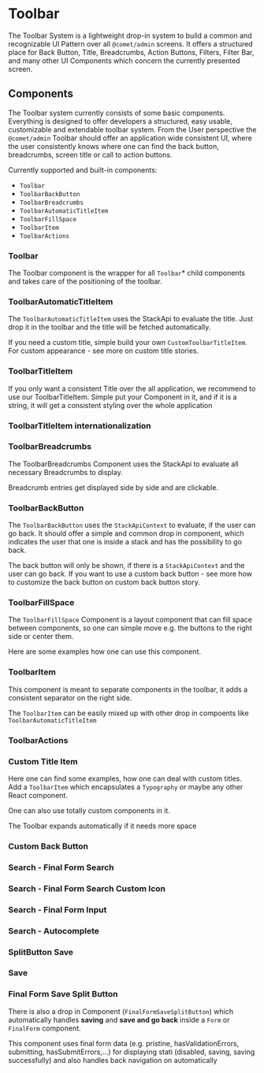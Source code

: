 
<Meta title="Docs/Components/Toolbar" />

# Toolbar

The Toolbar System is a lightweight drop-in system to build a common and recognizable UI Pattern over all `@comet/admin` screens. It offers a structured place for Back Button, Title, Breadcrumbs, Action Buttons, Filters, Filter Bar, and many other UI Components which concern the currently presented screen.

## Components

The Toolbar system currently consists of some basic components. Everything is designed to offer developers a structured, easy usable, customizable and extendable toolbar system. From the User perspective the `@comet/admin` Toolbar should offer an application wide consistent UI, where the user consistently knows where one can find the back button, breadcrumbs, screen title or call to action buttons.

Currently supported and built-in components:

-   `Toolbar`
-   `ToolbarBackButton`
-   `ToolbarBreadcrumbs`
-   `ToolbarAutomaticTitleItem`
-   `ToolbarFillSpace`
-   `ToolbarItem`
-   `ToolbarActions`

### Toolbar

The Toolbar component is the wrapper for all `Toolbar`\* child components and takes care of the positioning of the toolbar.

### ToolbarAutomaticTitleItem

The `ToolbarAutomaticTitleItem` uses the StackApi to evaluate the title. Just drop it in the toolbar and the title will be fetched automatically.

If you need a custom title, simple build your own `CustomToolbarTitleItem`. For custom appearance - see more on custom title stories.

<Canvas>
    <Story id="stories-components-toolbar-automatic-title-item--automatic-title-item" />
</Canvas>

### ToolbarTitleItem

If you only want a consistent Title over the all application, we recommend to use our ToolbarTitleItem. Simple put your Component in it, and if it is a string, it will get a consistent styling over the whole application

<Canvas>
    <Story id="stories-components-toolbar-title-item--title-item" />
</Canvas>

### ToolbarTitleItem internationalization

<Canvas>
    <Story id="stories-components-toolbar-localized-title-item--localized-title-item" />
</Canvas>

### ToolbarBreadcrumbs

The ToolbarBreadcrumbs Component uses the StackApi to evaluate all necessary Breadcrumbs to display.

Breadcrumb entries get displayed side by side and are clickable.

<Canvas>
    <Story id="stories-components-toolbar-breadcrumbs--breadcrumbs" />
</Canvas>

### ToolbarBackButton

The `ToolbarBackButton` uses the `StackApiContext` to evaluate, if the user can go back. It should offer a simple and common drop in component, which indicates the user that one is inside a stack and has the possibility to go back.

The back button will only be shown, if there is a `StackApiContext` and the user can go back. If you want to use a custom back button - see more how to customize the back button on custom back button story.

<Canvas>
    <Story id="stories-components-toolbar-back-button--back-button" />
</Canvas>

### ToolbarFillSpace

The `ToolbarFillSpace` Component is a layout component that can fill space between components, so one can simple move e.g. the buttons to the right side or center them.

Here are some examples how one can use this component.

<Canvas>
    <Story id="stories-components-toolbar-fill-space--fill-space-left" />
</Canvas>

<Canvas>
    <Story id="stories-components-toolbar-fill-space--fill-space-right" />
</Canvas>

<Canvas>
    <Story id="stories-components-toolbar-fill-space--fill-space-middle" />
</Canvas>

<Canvas>
    <Story id="stories-components-toolbar-fill-space--fill-space-middle-2" />
</Canvas>

### ToolbarItem

This component is meant to separate components in the toolbar, it adds a consistent separator on the right side.

<Canvas>
    <Story id="stories-components-toolbar-toolbar-item--toolbar-item" />
</Canvas>

The `ToolbarItem` can be easily mixed up with other drop in compoents like `ToolbarAutomaticTitleItem`

<Canvas>
    <Story id="stories-components-toolbar-toolbar-item--toolbar-item-mixing-with-other-components" />
</Canvas>

### ToolbarActions

<Canvas>
    <Story id="stories-components-toolbar-toolbar-actions--toolbar-actions-one-action" />
</Canvas>

<Canvas>
    <Story id="stories-components-toolbar-toolbar-actions--toolbar-actions-two-actions" />
</Canvas>

### Custom Title Item

Here one can find some examples, how one can deal with custom titles. Add a `ToolbarItem` which encapsulates a `Typography` or maybe any other React component.

<Canvas>
    <Story id="stories-components-toolbar-custom-title--custom-title-h1" />
</Canvas>

<Canvas>
    <Story id="stories-components-toolbar-custom-title--custom-title-h2" />
</Canvas>

One can also use totally custom components in it.

<Canvas>
    <Story id="stories-components-toolbar-custom-title--custom-title-h3" />
</Canvas>

The Toolbar expands automatically if it needs more space

<Canvas>
    <Story id="stories-components-toolbar-custom-title--custom-title-h4" />
</Canvas>

### Custom Back Button

<Canvas>
    <Story id="stories-components-toolbar-custom-back-button--custom-back-button" />
</Canvas>

### Search - Final Form Search

<Canvas>
    <Story id="stories-components-toolbar-search-final-form--search-final-form" />
</Canvas>

### Search - Final Form Search Custom Icon

<Canvas>
    <Story id="stories-components-toolbar-search-final-form--search-final-form-custom-icon" />
</Canvas>

### Search - Final Form Input

<Canvas>
    <Story id="stories-components-toolbar-search-final-form--search-final-form-input" />
</Canvas>

### Search - Autocomplete

<Canvas>
    <Story id="stories-components-toolbar-search-autocomplete--search-autocomplete" />
</Canvas>

### SplitButton Save

<Canvas>
    <Story id="stories-components-toolbar-save-split-button--save-split-button" />
</Canvas>

### Save

<Canvas>
    <Story id="stories-components-toolbar-save-button--save" />
</Canvas>

### Final Form Save Split Button

There is also a drop in Component (`FinalFormSaveSplitButton`) which automatically handles **saving** and **save and go back** inside a `Form` or `FinalForm` component.

This component uses final form data (e.g. pristine, hasValidationErrors, submitting, hasSubmitErrors,...) for displaying stati (disabled, saving, saving successfully) and also handles back navigation on automatically

<Canvas>
    <Story id="stories-components-toolbar-final-form-save-split-button--final-form-save-split-button" />
</Canvas>
